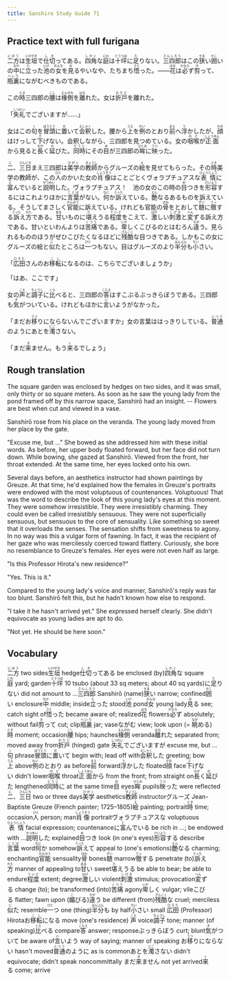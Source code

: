 ```yaml
---
title: Sanshiro Study Guide 71
---
```


## Practice text with full furigana

<p>
<ruby><rb>二方</rb><rt>にほう</rt></ruby>は<ruby><rb>生垣</rb><rt>いけがき</rt></ruby>で<ruby><rb>仕切</rb><rt>しき</rt></ruby>ってある。<ruby><rb>四角</rb><rt>しかく</rt></ruby>な<ruby><rb>庭</rb><rt>にわ</rt></ruby>は<ruby><rb>十坪</rb><rt>とうつぼ</rt></ruby>に<ruby><rb>足</rb><rt>た</rt></ruby>りない。<ruby><rb>三四郎</rb><rt>さんしろう</rt></ruby>はこの<ruby><rb>狭</rb><rt>せま</rt></ruby>い<ruby><rb>囲</rb><rt>かこ</rt></ruby>いの<ruby><rb>中</rb><rt>なか</rt></ruby>に<ruby><rb>立</rb><rt>た</rt></ruby>った<ruby><rb>池</rb><rt>いけ</rt></ruby>の<ruby><rb>女</rb><rt>おんな</rt></ruby>を<ruby><rb>見</rb><rt>み</rt></ruby>るやいなや、たちまち<ruby><rb>悟</rb><rt>さと</rt></ruby>った。――<ruby><rb>花</rb><rt>はな</rt></ruby>は<ruby><rb>必</rb><rt>かなら</rt></ruby>ず<ruby><rb>剪</rb><rt>き</rt></ruby>って、<ruby><rb>瓶裏</rb><rt>へいり</rt></ruby>にながむべきものである。
</p>

<p>
この<ruby><rb>時</rb><rt>とき</rt></ruby>三四郎の<ruby><rb>腰</rb><rt>こし</rt></ruby>は<ruby><rb>椽側</rb><rt>えんがわ</rt></ruby>を<ruby><rb>離</rb><rt>はな</rt></ruby>れた。女は<ruby><rb>折戸</rb><rt>おりど</rt></ruby>を離れた。
</p>

<p>
「<ruby><rb>失礼</rb><rt>しつれい</rt></ruby>でございますが……」
</p>

<p>
女はこの<ruby><rb>句</rb><rt>く</rt></ruby>を<ruby><rb>冒頭</rb><rt>ぼうとう</rt></ruby>に<ruby><rb>置</rb><rt>お</rt></ruby>いて<ruby><rb>会釈</rb><rt>えしゃく</rt></ruby>した。腰から<ruby><rb>上</rb><rt>うえ</rt></ruby>を<ruby><rb>例</rb><rt>れい</rt></ruby>のとおり<ruby><rb>前</rb><rt>まえ</rt></ruby>へ<ruby><rb>浮</rb><rt>う</rt></ruby>かしたが、<ruby><rb>顔</rb><rt>かお</rt></ruby>はけっして<ruby><rb>下</rb><rt>さ</rt></ruby>げない。会釈しながら、三四郎を見つめている。女の<ruby><rb>咽喉</rb><rt>のど</rt></ruby>が<ruby><rb>正面</rb><rt>しょうめん</rt></ruby>から見ると<ruby><rb>長</rb><rt>なが</rt></ruby>く<ruby><rb>延</rb><rt>の</rt></ruby>びた。<ruby><rb>同時</rb><rt>どうじ</rt></ruby>にその<ruby><rb>目</rb><rt>め</rt></ruby>が三四郎の<ruby><rb>眸</rb><rt>ひとみ</rt></ruby>に<ruby><rb>映</rb><rt>うつ</rt></ruby>った。
</p>

<p>
<ruby><rb>二</rb><rt>に</rt></ruby>、<ruby><rb>三日</rb><rt>さんにち</rt></ruby>まえ三四郎は<ruby><rb>美学</rb><rt>びがく</rt></ruby>の<ruby><rb>教師</rb><rt>きょうし</rt></ruby>からグルーズの<ruby><rb>絵</rb><rt>え</rt></ruby>を見せてもらった。その<ruby><rb>時</rb><rt>とき</rt></ruby>美学の教師が、この<ruby><rb>人</rb><rt>ひと</rt></ruby>のかいた女の<ruby><rb>肖像</rb><rt>しょうぞう</rt></ruby>はことごとくヴォラプチュアスな<ruby><rb>表情</rb><rt>ひょうじょう</rt></ruby>に<ruby><rb>富</rb><rt>と</rt></ruby>んでいると<ruby><rb>説明</rb><rt>せつめい</rt></ruby>した。ヴォラプチュアス！　池の女のこの時の<ruby><rb>目</rb><rt>め</rt></ruby>つきを<ruby><rb>形容</rb><rt>けいよう</rt></ruby>するにはこれよりほかに<ruby><rb>言葉</rb><rt>ことば</rt></ruby>がない。<ruby><rb>何</rb><rt>なに</rt></ruby>か<ruby><rb>訴</rb><rt>うった</rt></ruby>えている。<ruby><rb>艶</rb><rt>えん</rt></ruby>なるあるものを訴えている。そうしてまさしく<ruby><rb>官能</rb><rt>かんのう</rt></ruby>に訴えている。けれども官能の<ruby><rb>骨</rb><rt>ほね</rt></ruby>をとおして<ruby><rb>髄</rb><rt>ずい</rt></ruby>に<ruby><rb>徹</rb><rt>てっ</rt></ruby>する<ruby><rb>訴</rb><rt>うった</rt></ruby>え<ruby><rb>方</rb><rt>かた</rt></ruby>である。<ruby><rb>甘</rb><rt>あま</rt></ruby>いものに<ruby><rb>堪</rb><rt>た</rt></ruby>えうる<ruby><rb>程度</rb><rt>ていど</rt></ruby>をこえて、<ruby><rb>激</rb><rt>はげ</rt></ruby>しい<ruby><rb>刺激</rb><rt>しげき</rt></ruby>と<ruby><rb>変</rb><rt>へん</rt></ruby>ずる訴え方である。甘いといわんよりは<ruby><rb>苦痛</rb><rt>くつう</rt></ruby>である。<ruby><rb>卑</rb><rt>いや</rt></ruby>しくこびるのとはむろん<ruby><rb>違</rb><rt>ちが</rt></ruby>う。見られるもののほうがぜひこびたくなるほどに<ruby><rb>残酷</rb><rt>ざんこく</rt></ruby>な目つきである。しかもこの女にグルーズの絵と<ruby><rb>似</rb><rt>に</rt></ruby>たところは<ruby><rb>一</rb><rt>ひと</rt></ruby>つもない。目はグルーズのより<ruby><rb>半分</rb><rt>はんぶん</rt></ruby>も<ruby><rb>小</rb><rt>ちい</rt></ruby>さい。
</p>

<p>
「<ruby><rb>広田</rb><rt>ひろた</rt></ruby>さんのお<ruby><rb>移転</rb><rt>こし</rt></ruby>になるのは、こちらでございましょうか」
</p>

「はあ、ここです」

<p>
女の<ruby><rb>声</rb><rt>こえ</rt></ruby>と<ruby><rb>調子</rb><rt>ちょうし</rt></ruby>に<ruby><rb>比</rb><rt>くら</rt></ruby>べると、三四郎の<ruby><rb>答</rb><rt>こたえ</rt></ruby>はすこぶるぶっきらぼうである。三四郎も<ruby><rb>気</rb><rt>き</rt></ruby>がついている。けれどもほかに<ruby><rb>言</rb><rt>い</rt></ruby>いようがなかった。
</p>

<p>
「まだお<ruby><rb>移</rb><rt>うつ</rt></ruby>りにならないんでございますか」女の言葉ははっきりしている。<ruby><rb>普通</rb><rt>ふつう</rt></ruby>のようにあとを<ruby><rb>濁</rb><rt>にご</rt></ruby>さない。
</p>

<p>
「まだ<ruby><rb>来</rb><rt>き</rt></ruby>ません。もう<ruby><rb>来</rb><rt>く</rt></ruby>るでしょう」
</p>


## Rough translation

The square garden was enclosed by hedges on two sides, and it was small, only thirty or so square meters. As soon as he saw the young lady from the pond framed off by this narrow space, Sanshirō had an insight. -- Flowers are best when cut and viewed in a vase.

Sanshirō rose from his place on the veranda. The young lady moved from her place by the gate.

"Excuse me, but ..." She bowed as she addressed him with these initial words. As before, her upper body floated forward, but her face did not turn down. While bowing, she gazed at Sanshirō. Viewed from the front, her throat extended. At the same time, her eyes locked onto his own.

Several days before, an aesthetics instructor had shown paintings by Greuze. At that time, he'd explained how the females in Greuze's portraits were endowed with the most voluptuous of countenances. Voluptuous! That was the word to describe the look of this young lady's eyes at this moment. They were somehow irresistible. They were irresistibly charming. They could even be called irresistibly sensuous. They were not superficially sensuous, but sensuous to the core of sensuality. Like something so sweet that it overloads the senses. The sensation shifts from sweetness to agony. In no way was this a vulgar form of fawning. In fact, it was the recipient of her gaze who was mercilessly coerced toward flattery. Curiously, she bore no resemblance to Greuze's females. Her eyes were not even half as large.

"Is this Professor Hirota's new residence?"

"Yes. This is it."

Compared to the young lady's voice and manner, Sanshirō's reply was far too blunt. Sanshirō felt this, but he hadn't known how else to respond.

"I take it he hasn't arrived yet." She expressed herself clearly. She didn't equivocate as young ladies are apt to do.

"Not yet. He should be here soon."            


## Vocabulary

<p>
<span class="vocabstudy"><ruby><rb>二方</rb><rt>にほう</rt></ruby>&nbsp;two sides</span><span class="vocabstudy"><ruby><rb>生垣</rb><rt>いけがき</rt></ruby>&nbsp;hedge</span><span class="vocabstudy"><ruby><rb>仕切</rb><rt>しき</rt></ruby>ってある&nbsp;be enclosed (by)</span><span class="vocabstudy"><ruby><rb>四角</rb><rt>しかく</rt></ruby>な&nbsp;square</span><span class="vocabstudy"><ruby><rb>庭</rb><rt>にわ</rt></ruby>&nbsp;yard; garden</span><span class="vocabstudy"><ruby><rb>十坪</rb><rt>とうつぼ</rt></ruby>&nbsp;10 tsubo (about 33 sq meters; about 40 sq yards)</span><span class="vocabstudy">に<ruby><rb>足</rb><rt>た</rt></ruby>りない&nbsp;did not amount to ...</span><span class="vocabstudy"><ruby><rb>三四郎</rb><rt>さんしろう</rt></ruby>&nbsp;Sanshirō (name)</span><span class="vocabstudy"><ruby><rb>狭</rb><rt>せま</rt></ruby>い&nbsp;narrow; confined</span><span class="vocabstudy"><ruby><rb>囲</rb><rt>かこ</rt></ruby>い&nbsp;enclosure</span><span class="vocabstudy"><ruby><rb>中</rb><rt>なか</rt></ruby>&nbsp;middle; inside</span><span class="vocabstudy"><ruby><rb>立</rb><rt>た</rt></ruby>った&nbsp;stood</span><span class="vocabstudy"><ruby><rb>池</rb><rt>いけ</rt></ruby>&nbsp;pond</span><span class="vocabstudy"><ruby><rb>女</rb><rt>おんな</rt></ruby>&nbsp;young lady</span><span class="vocabstudy"><ruby><rb>見</rb><rt>み</rt></ruby>る&nbsp;see; catch sight of</span><span class="vocabstudy"><ruby><rb>悟</rb><rt>さと</rt></ruby>った&nbsp;became aware of; realized</span><span class="vocabstudy"><ruby><rb>花</rb><rt>はな</rt></ruby>&nbsp;flowers</span><span class="vocabstudy"><ruby><rb>必</rb><rt>かなら</rt></ruby>ず&nbsp;absolutely; without fail</span><span class="vocabstudy"><ruby><rb>剪</rb><rt>き</rt></ruby>って&nbsp;cut; clip</span><span class="vocabstudy"><ruby><rb>瓶裏</rb><rt>へいり</rt></ruby>&nbsp;jar; vase</span><span class="vocabstudy">ながむ&nbsp;view; look upon (= <ruby><rb>眺</rb><rt>なが</rt></ruby>める)</span>
<span class="vocabstudy"><ruby><rb>時</rb><rt>とき</rt></ruby>&nbsp;moment; occasion</span><span class="vocabstudy"><ruby><rb>腰</rb><rt>こし</rt></ruby>&nbsp;hips; haunches</span><span class="vocabstudy"><ruby><rb>椽側</rb><rt>えんがわ</rt></ruby>&nbsp;veranda</span><span class="vocabstudy"><ruby><rb>離</rb><rt>はな</rt></ruby>れた&nbsp;separated from; moved away from</span><span class="vocabstudy"><ruby><rb>折戸</rb><rt>おりど</rt></ruby>&nbsp;(hinged) gate</span>
<span class="vocabstudy"><ruby><rb>失礼</rb><rt>しつれい</rt></ruby>でございますが&nbsp;excuse me, but ...</span>
<span class="vocabstudy"><ruby><rb>句</rb><rt>く</rt></ruby>&nbsp;phrase</span><span class="vocabstudy"><ruby><rb>冒頭</rb><rt>ぼうとう</rt></ruby>に<ruby><rb>置</rb><rt>お</rt></ruby>いて&nbsp;begin with; lead off with</span><span class="vocabstudy"><ruby><rb>会釈</rb><rt>えしゃく</rt></ruby>した&nbsp;greeting; bow</span><span class="vocabstudy"><ruby><rb>上</rb><rt>うえ</rt></ruby>&nbsp;above</span><span class="vocabstudy"><ruby><rb>例</rb><rt>れい</rt></ruby>のとおり&nbsp;as before</span><span class="vocabstudy"><ruby><rb>前</rb><rt>まえ</rt></ruby>&nbsp;forward</span><span class="vocabstudy"><ruby><rb>浮</rb><rt>う</rt></ruby>かした&nbsp;floated</span><span class="vocabstudy"><ruby><rb>顔</rb><rt>かお</rt></ruby>&nbsp;face</span><span class="vocabstudy"><ruby><rb>下</rb><rt>さ</rt></ruby>げない&nbsp;didn't lower</span><span class="vocabstudy"><ruby><rb>咽喉</rb><rt>のど</rt></ruby>&nbsp;throat</span><span class="vocabstudy"><ruby><rb>正面</rb><rt>しょうめん</rt></ruby>から&nbsp;from the front; from straight on</span><span class="vocabstudy"><ruby><rb>長</rb><rt>なが</rt></ruby>く<ruby><rb>延</rb><rt>の</rt></ruby>びた&nbsp;lengthened</span><span class="vocabstudy"><ruby><rb>同時</rb><rt>どうじ</rt></ruby>に&nbsp;at the same time</span><span class="vocabstudy"><ruby><rb>目</rb><rt>め</rt></ruby>&nbsp;eyes</span><span class="vocabstudy"><ruby><rb>眸</rb><rt>ひとみ</rt></ruby>&nbsp;pupils</span><span class="vocabstudy"><ruby><rb>映</rb><rt>うつ</rt></ruby>った&nbsp;were reflected</span>
<span class="vocabstudy"><ruby><rb>二</rb><rt>に</rt></ruby>、<ruby><rb>三日</rb><rt>さんにち</rt></ruby>&nbsp;two or three days</span><span class="vocabstudy"><ruby><rb>美学</rb><rt>びがく</rt></ruby>&nbsp;aesthetics</span><span class="vocabstudy"><ruby><rb>教師</rb><rt>きょうし</rt></ruby>&nbsp;instructor</span><span class="vocabstudy">グルーズ&nbsp;Jean-Baptiste Greuze (French painter; 1725–1805)</span><span class="vocabstudy"><ruby><rb>絵</rb><rt>え</rt></ruby>&nbsp;painting; portrait</span><span class="vocabstudy"><ruby><rb>時</rb><rt>とき</rt></ruby>&nbsp;time; occasion</span><span class="vocabstudy"><ruby><rb>人</rb><rt>ひと</rt></ruby>&nbsp;person; man</span><span class="vocabstudy"><ruby><rb>肖像</rb><rt>しょうぞう</rt></ruby>&nbsp;portrait</span><span class="vocabstudy">ヴォラプチュアスな&nbsp;voluptuous</span><span class="vocabstudy"><ruby><rb>表情</rb><rt>ひょうじょう</rt></ruby>&nbsp;facial expression; countenance</span><span class="vocabstudy">に<ruby><rb>富</rb><rt>と</rt></ruby>んでいる&nbsp;be rich in ...; be endowed with ...</span><span class="vocabstudy"><ruby><rb>説明</rb><rt>せつめい</rt></ruby>した&nbsp;explained</span><span class="vocabstudy"><ruby><rb>目</rb><rt>め</rt></ruby>つき&nbsp;look (in one's eyes)</span><span class="vocabstudy"><ruby><rb>形容</rb><rt>けいよう</rt></ruby>する&nbsp;describe</span><span class="vocabstudy"><ruby><rb>言葉</rb><rt>ことば</rt></ruby>&nbsp;word</span><span class="vocabstudy"><ruby><rb>何</rb><rt>なに</rt></ruby>か&nbsp;somehow</span><span class="vocabstudy"><ruby><rb>訴</rb><rt>うった</rt></ruby>えて&nbsp;appeal to (one's emotions)</span><span class="vocabstudy"><ruby><rb>艶</rb><rt>えん</rt></ruby>なる&nbsp;charming; enchanting</span><span class="vocabstudy"><ruby><rb>官能</rb><rt>かんのう</rt></ruby>&nbsp;sensuality</span><span class="vocabstudy"><ruby><rb>骨</rb><rt>ほね</rt></ruby>&nbsp;bones</span><span class="vocabstudy"><ruby><rb>髄</rb><rt>ずい</rt></ruby>&nbsp;marrow</span><span class="vocabstudy"><ruby><rb>徹</rb><rt>てっ</rt></ruby>する&nbsp;penetrate (to)</span><span class="vocabstudy"><ruby><rb>訴</rb><rt>うった</rt></ruby>え<ruby><rb>方</rb><rt>かた</rt></ruby>&nbsp;manner of appealing to</span><span class="vocabstudy"><ruby><rb>甘</rb><rt>あま</rt></ruby>い&nbsp;sweet</span><span class="vocabstudy"><ruby><rb>堪</rb><rt>た</rt></ruby>えうる&nbsp;be able to bear; be able to endure</span><span class="vocabstudy"><ruby><rb>程度</rb><rt>ていど</rt></ruby>&nbsp;extent; degree</span><span class="vocabstudy"><ruby><rb>激</rb><rt>はげ</rt></ruby>しい&nbsp;violent</span><span class="vocabstudy"><ruby><rb>刺激</rb><rt>しげき</rt></ruby>&nbsp;stimulus; provocation</span><span class="vocabstudy"><ruby><rb>変</rb><rt>へん</rt></ruby>ずる&nbsp;change (to); be transformed (into)</span><span class="vocabstudy"><ruby><rb>苦痛</rb><rt>くつう</rt></ruby>&nbsp;agony</span><span class="vocabstudy"><ruby><rb>卑</rb><rt>いや</rt></ruby>しく&nbsp;vulgar; vile</span><span class="vocabstudy">こびる&nbsp;flatter; fawn upon (<ruby><rb>媚</rb><rt>こ</rt></ruby>びる)</span><span class="vocabstudy"><ruby><rb>違</rb><rt>ちが</rt></ruby>う&nbsp;be different (from)</span><span class="vocabstudy"><ruby><rb>残酷</rb><rt>ざんこく</rt></ruby>な&nbsp;cruel; merciless</span><span class="vocabstudy"><ruby><rb>似</rb><rt>に</rt></ruby>た&nbsp;resemble</span><span class="vocabstudy"><ruby><rb>一</rb><rt>ひと</rt></ruby>つ&nbsp;one (thing)</span><span class="vocabstudy"><ruby><rb>半分</rb><rt>はんぶん</rt></ruby>も&nbsp;by half</span><span class="vocabstudy"><ruby><rb>小</rb><rt>ちい</rt></ruby>さい&nbsp;small</span>
<span class="vocabstudy"><ruby><rb>広田</rb><rt>ひろた</rt></ruby>&nbsp;(Professor) Hirota</span><span class="vocabstudy">お<ruby><rb>移転</rb><rt>こし</rt></ruby>になる&nbsp;move (one's residence)</span>
<span class="vocabstudy"><ruby><rb>声</rb><rt>こえ</rt></ruby>&nbsp;voice</span><span class="vocabstudy"><ruby><rb>調子</rb><rt>ちょうし</rt></ruby>&nbsp;tone; manner (of speaking)</span><span class="vocabstudy"><ruby><rb>比</rb><rt>くら</rt></ruby>べる&nbsp;compare</span><span class="vocabstudy"><ruby><rb>答</rb><rt>こたえ</rt></ruby>&nbsp;answer; response</span><span class="vocabstudy">ぶっきらぼう&nbsp;curt; blunt</span><span class="vocabstudy"><ruby><rb>気</rb><rt>き</rt></ruby>がついて&nbsp;be aware of</span><span class="vocabstudy"><ruby><rb>言</rb><rt>い</rt></ruby>いよう&nbsp;way of saying; manner of speaking</span>
<span class="vocabstudy">お<ruby><rb>移</rb><rt>うつ</rt></ruby>りにならない&nbsp;hasn't moved</span><span class="vocabstudy"><ruby><rb>普通</rb><rt>ふつう</rt></ruby>のように&nbsp;as is common</span><span class="vocabstudy">あとを<ruby><rb>濁</rb><rt>にご</rt></ruby>さない&nbsp;didn't equivocate; didn't speak noncommittally</span>
<span class="vocabstudy">まだ<ruby><rb>来</rb><rt>き</rt></ruby>ません&nbsp;not yet arrived</span><span class="vocabstudy"><ruby><rb>来</rb><rt>く</rt></ruby>る&nbsp;come; arrive</span>
</p>
